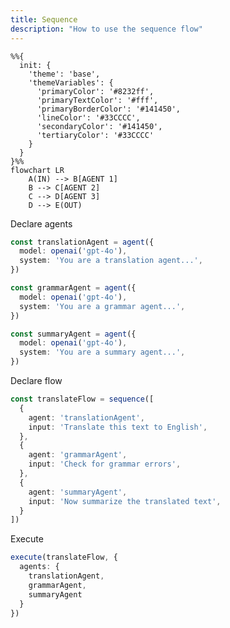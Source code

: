 ```yaml
---
title: Sequence
description: "How to use the sequence flow"
---
```


```mermaid
%%{
  init: {
    'theme': 'base',
    'themeVariables': {
      'primaryColor': '#8232ff',
      'primaryTextColor': '#fff',
      'primaryBorderColor': '#141450',
      'lineColor': '#33CCCC',
      'secondaryColor': '#141450',
      'tertiaryColor': '#33CCCC'
    }
  }
}%%
flowchart LR
    A(IN) --> B[AGENT 1]
    B --> C[AGENT 2]
    C --> D[AGENT 3]
    D --> E(OUT)
```

Declare agents

```typescript
const translationAgent = agent({
  model: openai('gpt-4o'),
  system: 'You are a translation agent...',
})

const grammarAgent = agent({
  model: openai('gpt-4o'),
  system: 'You are a grammar agent...',
})

const summaryAgent = agent({
  model: openai('gpt-4o'),
  system: 'You are a summary agent...',
})
```

Declare flow

```typescript
const translateFlow = sequence([
  {
    agent: 'translationAgent',
    input: 'Translate this text to English',
  },
  {
    agent: 'grammarAgent',
    input: 'Check for grammar errors',
  },
  {
    agent: 'summaryAgent',
    input: 'Now summarize the translated text',
  }
])
```

Execute

```typescript
execute(translateFlow, {
  agents: {
    translationAgent,
    grammarAgent,
    summaryAgent
  }
})
```
